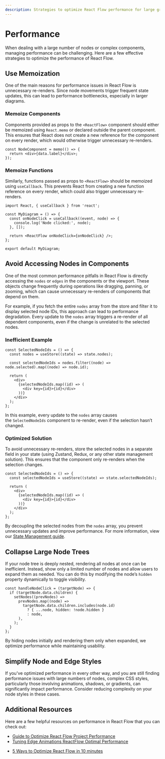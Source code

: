 ```yaml
---
description: Strategies to optimize React Flow performance for large graphs.
---
```


# Performance

When dealing with a large number of nodes or complex components, managing performance can be challenging. Here are a few effective strategies to optimize the performance of React Flow.

## Use Memoization

One of the main reasons for performance issues in React Flow is unnecessary re-renders. Since node movements trigger frequent state updates, this can lead to performance bottlenecks, especially in larger diagrams.

### Memoize Components

Components provided as props to the `<ReactFlow>` component should either be memoized using `React.memo` or declared outside the parent component. This ensures that React does not create a new reference for the component on every render, which would otherwise trigger unnecessary re-renders.

```tsx
const NodeComponent = memo(() => {
  return <div>{data.label}</div>;
});
```

### Memoize Functions

Similarly, functions passed as props to `<ReactFlow>` should be memoized using `useCallback`. This prevents React from creating a new function reference on every render, which could also trigger unnecessary re-renders.

```tsx
import React, { useCallback } from 'react';

const MyDiagram = () => {
  const onNodeClick = useCallback((event, node) => {
    console.log('Node clicked:', node);
  }, []);

  return <ReactFlow onNodeClick={onNodeClick} />;
};

export default MyDiagram;
```

## Avoid Accessing Nodes in Components

One of the most common performance pitfalls in React Flow is directly accessing the `nodes` or `edges` in the components or the viewport. These objects change frequently during operations like dragging, panning, or zooming, which can cause unnecessary re-renders of components that depend on them.

For example, if you fetch the entire `nodes` array from the store and filter it to display selected node IDs, this approach can lead to performance degradation. Every update to the `nodes` array triggers a re-render of all dependent components, even if the change is unrelated to the selected nodes.

### Inefficient Example

```tsx
const SelectedNodeIds = () => {
  const nodes = useStore((state) => state.nodes);

  const selectedNodeIds = nodes.filter((node) => node.selected).map((node) => node.id);

  return (
    <div>
      {selectedNodeIds.map((id) => (
        <div key={id}>{id}</div>
      ))}
    </div>
  );
};
```

In this example, every update to the `nodes` array causes the `SelectedNodeIds` component to re-render, even if the selection hasn’t changed.

### Optimized Solution

To avoid unnecessary re-renders, store the selected nodes in a separate field in your state (using Zustand, Redux, or any other state management solution). This ensures that the component only re-renders when the selection changes.

```tsx
const SelectedNodeIds = () => {
  const selectedNodeIds = useStore((state) => state.selectedNodeIds);

  return (
    <div>
      {selectedNodeIds.map((id) => (
        <div key={id}>{id}</div>
      ))}
    </div>
  );
};
```

By decoupling the selected nodes from the `nodes` array, you prevent unnecessary updates and improve performance. For more information, view our [State Management guide](/learn/advanced-use/state-management).

## Collapse Large Node Trees

If your node tree is deeply nested, rendering all nodes at once can be inefficient. Instead, show only a limited number of nodes and allow users to expand them as needed. You can do this by modifying the node’s `hidden` property dynamically to toggle visibility.

```tsx
const handleNodeClick = (targetNode) => {
  if (targetNode.data.children) {
    setNodes((prevNodes) =>
      prevNodes.map((node) =>
        targetNode.data.children.includes(node.id)
          ? { ...node, hidden: !node.hidden }
          : node,
      ),
    );
  }
};
```

By hiding nodes initially and rendering them only when expanded, we optimize performance while maintaining usability.

## Simplify Node and Edge Styles

If you've optimized performance in every other way, and you are still finding performance issues with large numbers of nodes, complex CSS styles, particularly those involving animations, shadows, or gradients, can significantly impact performance. Consider reducing complexity on your node styles in these cases.

## Additional Resources

Here are a few helpful resources on performance in React Flow that you can check out:

- [Guide to Optimize React Flow Project Performance](https://www.synergycodes.com/blog/guide-to-optimize-react-flow-project-performance)
- [Tuning Edge Animations ReactFlow Optimal Performance](https://liambx.com/blog/tuning-edge-animations-reactflow-optimal-performance)

* [5 Ways to Optimize React Flow in 10 minutes](https://www.youtube.com/watch?v=8M2qZ69iM20)
